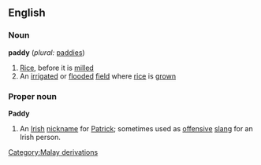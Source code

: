 ==English==

===Noun===
'''paddy''' (''plural:'' [[paddies]])
#[[Rice]], before it is [[mill]]ed
#An [[irrigate]]d or [[flood]]ed [[field]] where [[rice]] is [[grown]]

===Proper noun===
'''Paddy'''
#An [[Irish]] [[nickname]] for [[Patrick]]; sometimes used as [[offensive]] [[slang]] for an Irish person.

[[Category:Malay derivations]]